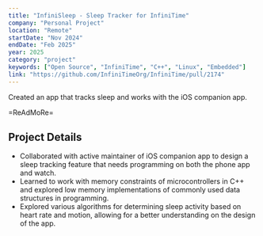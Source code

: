 ```yaml
---
title: "InfiniSleep - Sleep Tracker for InfiniTime"
company: "Personal Project"
location: "Remote"
startDate: "Nov 2024"
endDate: "Feb 2025"
year: 2025
category: "project"
keywords: ["Open Source", "InfiniTime", "C++", "Linux", "Embedded"]
link: "https://github.com/InfiniTimeOrg/InfiniTime/pull/2174"
---
```


Created an app that tracks sleep and works with the iOS companion app.

=ReAdMoRe=

## Project Details
- Collaborated with active maintainer of iOS companion app to design a sleep tracking feature that needs programming on both the phone app and watch.
- Learned to work with memory constraints of microcontrollers in C++ and explored low memory implementations of commonly used data structures in programming.
- Explored various algorithms for determining sleep activity based on heart rate and motion, allowing for a better understanding on the design of the app.
